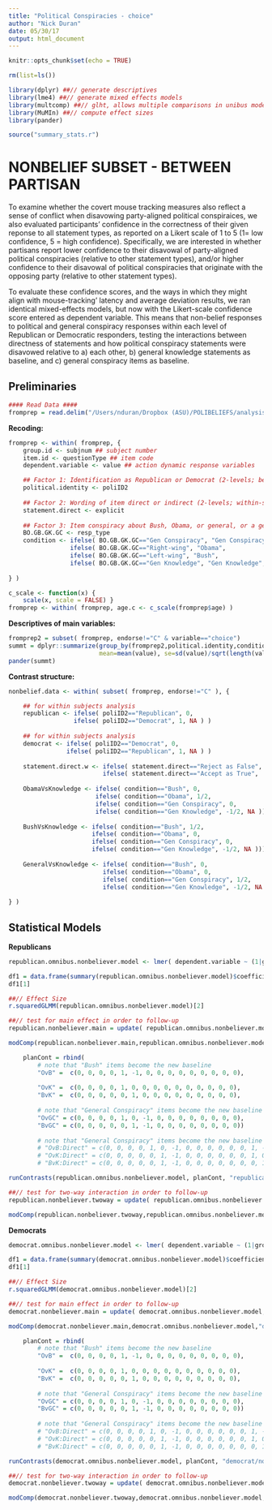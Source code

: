 ```yaml
---
title: "Political Conspiracies - choice"
author: "Nick Duran"
date: 05/30/17
output: html_document
---
```


```r
knitr::opts_chunk$set(echo = TRUE)

rm(list=ls())

library(dplyr) ##// generate descriptives 
library(lme4) ##// generate mixed effects models
library(multcomp) ##// glht, allows multiple comparisons in unibus models, standardized method for computing p 
library(MuMIn) ##// compute effect sizes
library(pander)

source("summary_stats.r")

```

# NONBELIEF SUBSET - BETWEEN PARTISAN

To examine whether the covert mouse tracking measures also reflect a sense of conflict when disavowing party-aligned political conspiraices, we also evaluated participants’ confidence in the correctness of their given reponse to all statement types, as reported on a Likert scale of 1 to 5 (1= low confidence, 5 = high confidence). Specifically, we are interested in whether partisans report lower confidence to their disavowal of party-aligned political conspiracies (relative to other statement types), and/or higher confidence to their disavowal of political conspiracies that originate with the opposing party (relative to other statement types).   

To evaluate these confidence scores, and the ways in which they might align with mouse-tracking’ latency and average deviation results, we ran identical mixed-effects models, but now with the Likert-scale confidence score entered as dependent variable. This means that non-belief responses to political and general conspiracy responses within each level of Republican or Democratic responders, testing the interactions between directness of statements and how political conspiracy statements were disavowed relative to a) each other, b) general knowledge statements as baseline, and c) general conspiracy items as baseline.

## Preliminaries

```r
#### Read Data ####
fromprep = read.delim("/Users/nduran/Dropbox (ASU)/POLIBELIEFS/analysis/JESP/REDO/3_Ranalysis/Mouse-Traj-2GIT.csv", header = TRUE,sep=',')
```

**Recoding:**

```r
fromprep <- within( fromprep, {
    group.id <- subjnum ## subject number
    item.id <- questionType ## item code
    dependent.variable <- value ## action dynamic response variables

    ## Factor 1: Identification as Republican or Democrat (2-levels; between-subject)
    political.identity <- poliID2
    
    ## Factor 2: Wording of item direct or indirect (2-levels; within-subject)
    statement.direct <- explicit 
    
    ## Factor 3: Item conspiracy about Bush, Obama, or general, or a general knowledge (4-levels; within-subject)
    BO.GB.GK.GC <- resp_type 
    condition <- ifelse( BO.GB.GK.GC=="Gen Conspiracy", "Gen Conspiracy",
                 ifelse( BO.GB.GK.GC=="Right-wing", "Obama",
                 ifelse( BO.GB.GK.GC=="Left-wing", "Bush",
                 ifelse( BO.GB.GK.GC=="Gen Knowledge", "Gen Knowledge", NA )) ) )  
    
} )

c_scale <- function(x) {
    scale(x, scale = FALSE) }
fromprep <- within( fromprep, age.c <- c_scale(fromprep$age) )

```

**Descriptives of main variables:**

```r
fromprep2 = subset( fromprep, endorse!="C" & variable=="choice")
summt = dplyr::summarize(group_by(fromprep2,political.identity,condition),
                         mean=mean(value), se=sd(value)/sqrt(length(value)))
pander(summt)

```


**Contrast structure:**

```r
nonbelief.data <- within( subset( fromprep, endorse!="C" ), {

    ## for within subjects analysis
    republican <- ifelse( poliID2=="Republican", 0, 
                  ifelse( poliID2=="Democrat", 1, NA ) ) 
    
    ## for within subjects analysis
    democrat <- ifelse( poliID2=="Democrat", 0, 
                ifelse( poliID2=="Republican", 1, NA ) )       
    
    statement.direct.w <- ifelse( statement.direct=="Reject as False", 1/2, 
                          ifelse( statement.direct=="Accept as True",  -1/2, NA ) )   
    
    ObamaVsKnowledge <- ifelse( condition=="Bush", 0,
                        ifelse( condition=="Obama", 1/2,
                        ifelse( condition=="Gen Conspiracy", 0,
                        ifelse( condition=="Gen Knowledge", -1/2, NA ))))
    
    BushVsKnowledge <- ifelse( condition=="Bush", 1/2,
                       ifelse( condition=="Obama", 0,
                       ifelse( condition=="Gen Conspiracy", 0,
                       ifelse( condition=="Gen Knowledge", -1/2, NA ))))
    
    GeneralVsKnowledge <- ifelse( condition=="Bush", 0,
                          ifelse( condition=="Obama", 0,
                          ifelse( condition=="Gen Conspiracy", 1/2,
                          ifelse( condition=="Gen Knowledge", -1/2, NA ))))
    
} )

```

## Statistical Models

**Republicans**

<!-- Important note: "You only pay attention to effects in the following models that do NOT interact with the dummy codes (i.e., ignore any fixed effect that includes "republican" or "democrat," whether it is an interaction or main effect)" -->

```r
republican.omnibus.nonbeliever.model <- lmer( dependent.variable ~ (1|group.id) + (1|item.id) + age.c + statement.direct.w * republican * (ObamaVsKnowledge + BushVsKnowledge + GeneralVsKnowledge), data=nonbelief.data, REML=FALSE, na.action = na.exclude, subset=variable=="choice" )
```
```r
df1 = data.frame(summary(republican.omnibus.nonbeliever.model)$coefficients)
df1[1]
```
```r
##// Effect Size
r.squaredGLMM(republican.omnibus.nonbeliever.model)[2]
```

```r
##// test for main effect in order to follow-up
republican.nonbeliever.main = update( republican.omnibus.nonbeliever.model, .~.-ObamaVsKnowledge-BushVsKnowledge-GeneralVsKnowledge)
```
```r
modComp(republican.nonbeliever.main,republican.omnibus.nonbeliever.model,"republican.nonbeliever.main")
```
```r
    planCont = rbind(
        # note that "Bush" items become the new baseline
        "OvB" =  c(0, 0, 0, 0, 1, -1, 0, 0, 0, 0, 0, 0, 0, 0, 0), 
        
        "OvK" =  c(0, 0, 0, 0, 1, 0, 0, 0, 0, 0, 0, 0, 0, 0, 0), 
        "BvK" =  c(0, 0, 0, 0, 0, 1, 0, 0, 0, 0, 0, 0, 0, 0, 0), 
        
        # note that "General Conspiracy" items become the new baseline
        "OvGC" = c(0, 0, 0, 0, 1, 0, -1, 0, 0, 0, 0, 0, 0, 0, 0),  
        "BvGC" = c(0, 0, 0, 0, 0, 1, -1, 0, 0, 0, 0, 0, 0, 0, 0))
        
        # note that "General Conspiracy" items become the new baseline
        # "OvB:Direct" = c(0, 0, 0, 0, 1, 0, -1, 0, 0, 0, 0, 0, 0, 1, -1),  
        # "OvK:Direct" = c(0, 0, 0, 0, 0, 1, -1, 0, 0, 0, 0, 0, 0, 1, 0),
        # "BvK:Direct" = c(0, 0, 0, 0, 0, 1, -1, 0, 0, 0, 0, 0, 0, 0, 1))

```
```r
runContrasts(republican.omnibus.nonbeliever.model, planCont, "republican/nonbelief")
```

```r
##// test for two-way interaction in order to follow-up
republican.nonbeliever.twoway = update( republican.omnibus.nonbeliever.model, .~.-statement.direct.w:ObamaVsKnowledge-statement.direct.w:BushVsKnowledge)
```
```r
modComp(republican.nonbeliever.twoway,republican.omnibus.nonbeliever.model,"republican.nonbeliever.twoway")
```


**Democrats**

<!-- Important note: "You only pay attention to effects in the following models that do NOT interact with the dummy codes (i.e., ignore any fixed effect that includes "republican" or "democrat," whether it is an interaction or main effect)" -->

```r
democrat.omnibus.nonbeliever.model <- lmer( dependent.variable ~ (1|group.id) + (1|item.id) + age.c + statement.direct.w * democrat * (ObamaVsKnowledge + BushVsKnowledge + GeneralVsKnowledge), data=nonbelief.data, REML=FALSE, na.action = na.exclude, subset=variable=="choice" )
```
```r
df1 = data.frame(summary(democrat.omnibus.nonbeliever.model)$coefficients)
df1[1]
```
```r
##// Effect Size
r.squaredGLMM(democrat.omnibus.nonbeliever.model)[2]
```
```r
##// test for main effect in order to follow-up
democrat.nonbeliever.main = update( democrat.omnibus.nonbeliever.model, .~.-ObamaVsKnowledge-BushVsKnowledge-GeneralVsKnowledge)
```
```r
modComp(democrat.nonbeliever.main,democrat.omnibus.nonbeliever.model,"democrat.nonbeliever.main")
```
```r
    planCont = rbind(
        # note that "Bush" items become the new baseline
        "OvB" =  c(0, 0, 0, 0, 1, -1, 0, 0, 0, 0, 0, 0, 0, 0, 0), 
        
        "OvK" =  c(0, 0, 0, 0, 1, 0, 0, 0, 0, 0, 0, 0, 0, 0, 0), 
        "BvK" =  c(0, 0, 0, 0, 0, 1, 0, 0, 0, 0, 0, 0, 0, 0, 0), 
        
        # note that "General Conspiracy" items become the new baseline
        "OvGC" = c(0, 0, 0, 0, 1, 0, -1, 0, 0, 0, 0, 0, 0, 0, 0),  
        "BvGC" = c(0, 0, 0, 0, 0, 1, -1, 0, 0, 0, 0, 0, 0, 0, 0))
        
        # note that "General Conspiracy" items become the new baseline
        # "OvB:Direct" = c(0, 0, 0, 0, 1, 0, -1, 0, 0, 0, 0, 0, 0, 1, -1),  
        # "OvK:Direct" = c(0, 0, 0, 0, 0, 1, -1, 0, 0, 0, 0, 0, 0, 1, 0),
        # "BvK:Direct" = c(0, 0, 0, 0, 0, 1, -1, 0, 0, 0, 0, 0, 0, 0, 1))

```
```r
runContrasts(democrat.omnibus.nonbeliever.model, planCont, "democrat/nonbelief")
```

```r
##// test for two-way interaction in order to follow-up
democrat.nonbeliever.twoway = update( democrat.omnibus.nonbeliever.model, .~.-statement.direct.w:ObamaVsKnowledge-statement.direct.w:BushVsKnowledge)
```
```r
modComp(democrat.nonbeliever.twoway,democrat.omnibus.nonbeliever.model,"democrat.nonbeliever.twoway")
```

<!-- Add the planned contrast structure here for the two-way coefficients, assuming overall is significant -->





